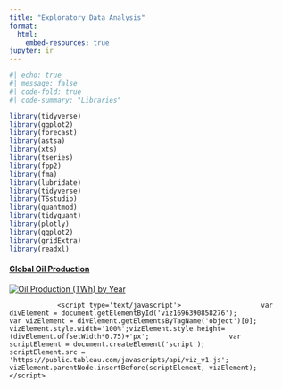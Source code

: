 ```yaml
---
title: "Exploratory Data Analysis"
format:
  html:
    embed-resources: true
jupyter: ir
---
```

``` r
#| echo: true
#| message: false
#| code-fold: true
#| code-summary: "Libraries"

library(tidyverse)
library(ggplot2)
library(forecast)
library(astsa) 
library(xts)
library(tseries)
library(fpp2)
library(fma)
library(lubridate)
library(tidyverse)
library(TSstudio)
library(quantmod)
library(tidyquant)
library(plotly)
library(ggplot2)
library(gridExtra)
library(readxl)
```

#### [Global Oil Production](https://ourworldindata.org/grapher/oil-production-by-country?time=earliest..1923)
::: {.content-visible when-format="html"}
<div class='tableauPlaceholder' id='viz1696390858276' style='position: relative'><noscript><a href='#'><img alt='Oil Production (TWh) by Year ' src='https:&#47;&#47;public.tableau.com&#47;static&#47;images&#47;Oi&#47;OilProductionTWhbyYear&#47;OilProductionLineAnimation&#47;1_rss.png' style='border: none' /></a></noscript><object class='tableauViz'  style='display:none;'><param name='host_url' value='https%3A%2F%2Fpublic.tableau.com%2F' /> <param name='embed_code_version' value='3' /> <param name='site_root' value='' /><param name='name' value='OilProductionTWhbyYear&#47;OilProductionLineAnimation' /><param name='tabs' value='no' /><param name='toolbar' value='yes' /><param name='static_image' value='https:&#47;&#47;public.tableau.com&#47;static&#47;images&#47;Oi&#47;OilProductionTWhbyYear&#47;OilProductionLineAnimation&#47;1.png' /> <param name='animate_transition' value='yes' /><param name='display_static_image' value='yes' /><param name='display_spinner' value='yes' /><param name='display_overlay' value='yes' /><param name='display_count' value='yes' /><param name='language' value='en-GB' /><param name='filter' value='publish=yes' /></object></div>                <script type='text/javascript'>                    var divElement = document.getElementById('viz1696390858276');                    var vizElement = divElement.getElementsByTagName('object')[0];                    vizElement.style.width='100%';vizElement.style.height=(divElement.offsetWidth*0.75)+'px';                    var scriptElement = document.createElement('script');                    scriptElement.src = 'https://public.tableau.com/javascripts/api/viz_v1.js';                    vizElement.parentNode.insertBefore(scriptElement, vizElement);                </script>
:::

